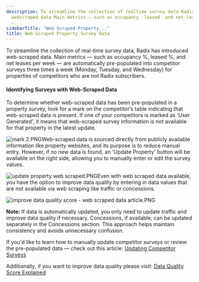 ```yaml
---
description: To streamline the collection of realtime survey data Radix has introduced
  webscraped data Main metrics — such as occupancy  leased  and net leases per week
  —...
sidebarTitle: "Web Scraped Property..."
title: Web-Scraped Property Survey Data
---
```


To streamline the collection of real-time survey data, Radix has introduced web-scraped data. Main metrics — such as occupancy %, leased %, and net leases per week — are automatically pre-populated into competitor surveys three times a week (Monday, Tuesday, and Wednesday) for properties of competitors who are not Radix subscribers.

#### Identifying Surveys with Web-Scraped Data

To determine whether web-scraped data has been pre-populated in a property survey, look for a mark on the competitor’s table indicating that web-scraped data is present. If one of your competitors is marked as 'User Generated', it means that web-scraped survey information is not available for that property in the latest update.

![mark 2.PNG](/images/radix/fdf6c419ea4690d8ba509a050c1d5ca82975c7b2.png)Web-scraped data is sourced directly from publicly available information like property websites, and its purpose is to reduce manual entry. However, if no new data is found, an 'Update Property' button will be available on the right side, allowing you to manually enter or edit the survey values.

![update property web scraped.PNG](/images/radix/e4fac67ce81e75d5a2ec85c5a48646a5baa59e58.png)Even with web scraped data available, you have the option to improve data quality by entering in data values that are not available via web scraping like traffic or concessions.

![improve data quality score - web scraped data article.PNG](/images/radix/4d50ec900261349f1244c88cfd6ba31ed67d72a5.png) 

**Note:** If data is automatically updated, you only need to update traffic and improve data quality if necessary. Concessions, if available, can be updated separately in the Concessions section. This approach helps maintain consistency and avoids unnecessary confusion.

If you'd like to learn how to manually update competitor surveys or review the pre-populated data — check out this article: [Updating Competitor Surveys](../general/updating-competitor-surveys)

Additionally, if you want to improve data quality please visit: [Data Quality Score Explained](../general/data-quality-score-explained)